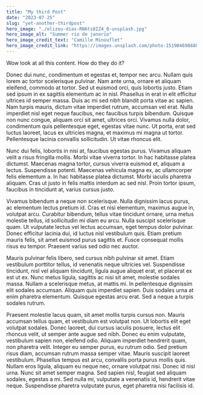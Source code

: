```yaml
---
title: "My third Post"
date: "2023-07-25"
slug: "yet-another-thirdpost"
hero_image: "./elizeu-dias-RN6ts8IZ4_0-unsplash.jpg"
hero_image_alt: "Summer rio de janerio"
hero_image_credit_text: "Camille Minouflet"
hero_image_credit_link: "https://images.unsplash.com/photo-1519046904884-53103b34b206?ixlib=rb-4.0.3&ixid=M3wxMjA3fDB8MHxwaG90by1wYWdlfHx8fGVufDB8fHx8fA%3D%3D&auto=format&fit=crop&w=1170&q=80"
---
```


Wow look at all this content. How do they do it?

Donec dui nunc, condimentum et egestas et, tempor nec arcu. Nullam quis lorem ac tortor scelerisque pulvinar. Nam ante urna, ornare et aliquam eleifend, commodo at tortor. Sed ut euismod orci, quis lobortis justo. Etiam sed ipsum in ex sagittis elementum ac in nisl. Phasellus in erat in elit efficitur ultrices id semper massa. Duis ac mi sed nibh blandit porta vitae ac sapien. Nam turpis mauris, dictum vitae imperdiet rutrum, accumsan vel erat. Nulla imperdiet nisl eget neque faucibus, nec faucibus turpis bibendum. Quisque non nunc congue, aliquam orci sit amet, ultrices orci. Vivamus nulla dolor, condimentum quis pellentesque eget, egestas vitae nunc. Ut porta, erat sed luctus laoreet, lacus ex ultricies magna, et maximus mi magna ut tortor. Pellentesque lacinia convallis sollicitudin. Ut vitae rhoncus elit.

Nunc dui felis, lobortis in nisi at, faucibus egestas purus. Vivamus aliquam velit a risus fringilla mollis. Morbi vitae viverra tortor. In hac habitasse platea dictumst. Maecenas magna tortor, cursus viverra euismod et, aliquam a lectus. Suspendisse potenti. Maecenas vehicula magna ex, ac ullamcorper felis elementum a. In hac habitasse platea dictumst. Morbi iaculis pharetra aliquam. Cras ut justo in felis mattis interdum ac sed nisl. Proin tortor ipsum, faucibus in tincidunt at, varius cursus justo.

Vivamus bibendum a neque non scelerisque. Nulla dignissim lacus purus, ac elementum lectus pretium id. Cras et nisi elementum, maximus augue in, volutpat arcu. Curabitur bibendum, tellus vitae tincidunt ornare, urna metus molestie tellus, id sollicitudin mi diam eu arcu. Nulla suscipit scelerisque quam. Ut vulputate lectus vel lectus accumsan, eget tempus dolor pulvinar. Donec efficitur lacinia dui, id luctus nisl vestibulum quis. Etiam pretium mauris felis, sit amet euismod purus sagittis et. Fusce consequat mollis risus eu tempor. Praesent varius sed odio nec auctor.

Mauris pulvinar felis libero, sed cursus nibh pulvinar sit amet. Etiam vestibulum porttitor tellus, id venenatis neque ultricies vel. Suspendisse tincidunt, nisl vel aliquam tincidunt, ligula augue aliquet erat, et placerat ex est ut ex. Nunc metus ligula, sagittis ac nisi sit amet, molestie sodales massa. Nullam a scelerisque metus, at mattis mi. In pellentesque dignissim elit sodales accumsan. Aliquam quis imperdiet sapien. Duis sodales urna at enim pharetra elementum. Quisque egestas arcu erat. Sed a neque a turpis sodales rutrum.

Praesent molestie lacus quam, sit amet mollis turpis cursus non. Mauris accumsan tellus quam, et vestibulum est volutpat non. Ut lobortis elit eget volutpat sodales. Donec laoreet, dui cursus iaculis posuere, lectus elit rhoncus velit, ut semper ante augue sed nibh. Donec eu enim vulputate, vestibulum sapien non, eleifend odio. Aliquam imperdiet hendrerit quam, non pharetra velit. Integer eu semper purus, eu rutrum odio. Sed pretium risus diam, accumsan rutrum massa semper vitae. Mauris suscipit laoreet vestibulum. Phasellus tempus est arcu, convallis porta purus mollis quis. Nullam eros ligula, aliquam eu neque nec, ornare volutpat nisi. Donec id nisl urna. Nunc sit amet semper magna. Sed sapien nisl, feugiat sed aliquam sodales, egestas a mi. Sed nulla mi, vulputate a venenatis id, hendrerit vitae neque. Suspendisse pharetra vulputate purus, eget pharetra nisi facilisis id.